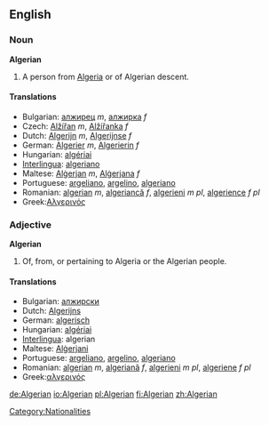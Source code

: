 ==English==

===Noun===
'''Algerian'''

# A person from [[Algeria]] or of Algerian descent.

====Translations====
*Bulgarian: [[алжирец]] ''m'', [[алжирка]] ''f''
*Czech: [[Alžířan]] ''m'', [[Alžířanka]] ''f''
*Dutch: [[Algerijn]] ''m'', [[Algerijnse]] ''f''
*German: [[Algerier]] ''m'', [[Algerierin]] ''f''
*Hungarian: [[algériai]]
*[[Interlingua]]: [[algeriano]]
*Maltese: [[Alġerjan]] ''m'', [[Alġerjana]] ''f''
*Portuguese: [[argeliano]], [[argelino]], [[algeriano]]
*Romanian: [[algerian]] ''m'', [[algeriancă]] ''f'', [[algerieni]] ''m pl'', [[algerience]] ''f pl''
*Greek:[[Αλγερινός]]

===Adjective===
'''Algerian'''

# Of, from, or pertaining to Algeria or the Algerian people.

====Translations====
*Bulgarian: [[алжирски]]
*Dutch: [[Algerijns]]
*German: [[algerisch]]
*Hungarian: [[algériai]]
*[[Interlingua]]: algerian
*Maltese: [[Alġerjani]] {{p}}
*Portuguese: [[argeliano]], [[argelino]], [[algeriano]]
*Romanian: [[algerian]] ''m'', [[algeriană]] ''f'', [[algerieni]] ''m pl'', [[algeriene]] ''f pl''
*Greek:[[αλγερινός]]

[[Category:Nationalities]]

[[de:Algerian]]
[[io:Algerian]]
[[pl:Algerian]]
[[fi:Algerian]]
[[zh:Algerian]]